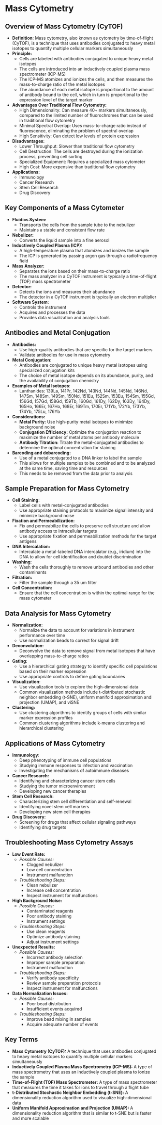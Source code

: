 # Mass Cytometry {-}

## **Overview of Mass Cytometry (CyTOF)** {-}

*   **Definition:** Mass cytometry, also known as cytometry by time-of-flight (CyTOF), is a technique that uses antibodies conjugated to heavy metal isotopes to quantify multiple cellular markers simultaneously
*   **Principle:**
    *   Cells are labeled with antibodies conjugated to unique heavy metal isotopes
    *   The cells are introduced into an inductively coupled plasma mass spectrometer (ICP-MS)
    *   The ICP-MS atomizes and ionizes the cells, and then measures the mass-to-charge ratio of the metal isotopes
    *   The abundance of each metal isotope is proportional to the amount of antibody bound to the cell, which in turn is proportional to the expression level of the target marker
*   **Advantages Over Traditional Flow Cytometry:**
    *   High Dimensionality: Can measure 40+ markers simultaneously, compared to the limited number of fluorochromes that can be used in traditional flow cytometry
    *   Minimal Spectral Overlap: Uses mass-to-charge ratio instead of fluorescence, eliminating the problem of spectral overlap
    *   High Sensitivity: Can detect low levels of protein expression
*   **Disadvantages:**
    *   Lower Throughput: Slower than traditional flow cytometry
    *   Cell Destruction: The cells are destroyed during the ionization process, preventing cell sorting
    *   Specialized Equipment: Requires a specialized mass cytometer
    *   High Cost: More expensive than traditional flow cytometry
*   **Applications:**
    *   Immunology
    *   Cancer Research
    *   Stem Cell Research
    *   Drug Discovery

## **Key Components of a Mass Cytometer** {-}

*   **Fluidics System:**
    *   Transports the cells from the sample tube to the nebulizer
    *   Maintains a stable and consistent flow rate
*   **Nebulizer:**
    *   Converts the liquid sample into a fine aerosol
*   **Inductively Coupled Plasma (ICP):**
    *   A high-temperature plasma that atomizes and ionizes the sample
    *   The ICP is generated by passing argon gas through a radiofrequency field
*   **Mass Analyzer:**
    *   Separates the ions based on their mass-to-charge ratio
    *   The mass analyzer in a CyTOF instrument is typically a time-of-flight (TOF) mass spectrometer
*   **Detector:**
    *   Detects the ions and measures their abundance
    *   The detector in a CyTOF instrument is typically an electron multiplier
*   **Software System:**
    *   Controls the instrument
    *   Acquires and processes the data
    *   Provides data visualization and analysis tools

## **Antibodies and Metal Conjugation** {-}

*   **Antibodies:**
    *   Use high-quality antibodies that are specific for the target markers
    *   Validate antibodies for use in mass cytometry
*   **Metal Conjugation:**
    *   Antibodies are conjugated to unique heavy metal isotopes using specialized conjugation kits
    *   The choice of metal isotope depends on its abundance, purity, and the availability of conjugation chemistry
*   **Examples of Metal Isotopes:**
    *   Lanthanides: 139La, 141Pr, 142Nd, 143Nd, 144Nd, 145Nd, 146Nd, 147Sm, 148Sm, 149Sm, 150Nd, 151Eu, 152Sm, 153Eu, 154Sm, 155Gd, 156Gd, 157Gd, 158Gd, 159Tb, 160Gd, 161Dy, 162Dy, 163Dy, 164Dy, 165Ho, 166Er, 167Ho, 168Er, 169Tm, 170Er, 171Yb, 172Yb, 173Yb, 174Yb, 175Lu, 176Yb
*   **Considerations:**
    *   **Metal Purity:** Use high-purity metal isotopes to minimize background noise
    *   **Conjugation Efficiency:** Optimize the conjugation reaction to maximize the number of metal atoms per antibody molecule
    *   **Antibody Titration:** Titrate the metal-conjugated antibodies to determine the optimal concentration for staining
*   **Barcoding and debarcoding:**
    *   Use of a metal conjugated to a DNA linker to label the sample
    *   This allows for multiple samples to be combined and to be analyzed at the same time, saving time and resources
    *   This needs to be removed from the data prior to analysis

## **Sample Preparation for Mass Cytometry** {-}

*   **Cell Staining:**
    *   Label cells with metal-conjugated antibodies
    *   Use appropriate staining protocols to maximize signal intensity and minimize background noise
*   **Fixation and Permeabilization:**
    *   Fix and permeabilize the cells to preserve cell structure and allow antibody access to intracellular targets
    *   Use appropriate fixation and permeabilization methods for the target antigens
*   **DNA Intercalation:**
    *   Intercalate a metal-labeled DNA intercalator (e.g., iridium) into the DNA to allow for cell identification and doublet discrimination
*   **Washing:**
    *   Wash the cells thoroughly to remove unbound antibodies and other contaminants
*   **Filtration:**
    *   Filter the sample through a 35 um filter
*   **Cell Concentration:**
    *   Ensure that the cell concentration is within the optimal range for the mass cytometer

## **Data Analysis for Mass Cytometry** {-}

*   **Normalization:**
    *   Normalize the data to account for variations in instrument performance over time
    *   Use normalization beads to correct for signal drift
*   **Deconvolution:**
    *   Deconvolve the data to remove signal from metal isotopes that have overlapping mass-to-charge ratios
*   **Gating:**
    *   Use a hierarchical gating strategy to identify specific cell populations based on their marker expression
    *   Use appropriate controls to define gating boundaries
*   **Visualization:**
    *   Use visualization tools to explore the high-dimensional data
    *   Common visualization methods include t-distributed stochastic neighbor embedding (t-SNE), uniform manifold approximation and projection (UMAP), and viSNE
*   **Clustering:**
    *   Use clustering algorithms to identify groups of cells with similar marker expression profiles
    *   Common clustering algorithms include k-means clustering and hierarchical clustering

## **Applications of Mass Cytometry** {-}

*   **Immunology:**
    *   Deep phenotyping of immune cell populations
    *   Studying immune responses to infection and vaccination
    *   Investigating the mechanisms of autoimmune diseases
*   **Cancer Research:**
    *   Identifying and characterizing cancer stem cells
    *   Studying the tumor microenvironment
    *   Developing new cancer therapies
*   **Stem Cell Research:**
    *   Characterizing stem cell differentiation and self-renewal
    *   Identifying novel stem cell markers
    *   Developing new stem cell therapies
*   **Drug Discovery:**
    *   Screening for drugs that affect cellular signaling pathways
    *   Identifying drug targets

## **Troubleshooting Mass Cytometry Assays** {-}

*   **Low Event Rate:**
    *   *Possible Causes:*
        *   Clogged nebulizer
        *   Low cell concentration
        *   Instrument malfunction
    *   *Troubleshooting Steps:*
        *   Clean nebulizer
        *   Increase cell concentration
        *   Inspect instrument for malfunctions
*   **High Background Noise:**
    *   *Possible Causes:*
        *   Contaminated reagents
        *   Poor antibody staining
        *   Instrument settings
    *   *Troubleshooting Steps:*
        *   Use clean reagents
        *   Optimize antibody staining
        *   Adjust instrument settings
*   **Unexpected Results:**
    *   *Possible Causes:*
        *   Incorrect antibody selection
        *   Improper sample preparation
        *   Instrument malfunction
    *   *Troubleshooting Steps:*
        *   Verify antibody specificity
        *   Review sample preparation protocols
        *   Inspect instrument for malfunctions
*   **Data Normalization Issues:**
    *   *Possible Causes:*
        *   Poor bead distribution
        *   Insufficient events acquired
    *   *Troubleshooting Steps:*
        *   Improve bead mixing in samples
        *   Acquire adequate number of events

## **Key Terms** {-}

*   **Mass Cytometry (CyTOF):** A technique that uses antibodies conjugated to heavy metal isotopes to quantify multiple cellular markers simultaneously
*   **Inductively Coupled Plasma Mass Spectrometry (ICP-MS):** A type of mass spectrometry that uses an inductively coupled plasma to ionize the sample
*   **Time-of-Flight (TOF) Mass Spectrometer:** A type of mass spectrometer that measures the time it takes for ions to travel through a flight tube
*   **t-Distributed Stochastic Neighbor Embedding (t-SNE):** A dimensionality reduction algorithm used to visualize high-dimensional data
*   **Uniform Manifold Approximation and Projection (UMAP):** A dimensionality reduction algorithm that is similar to t-SNE but is faster and more scalable
